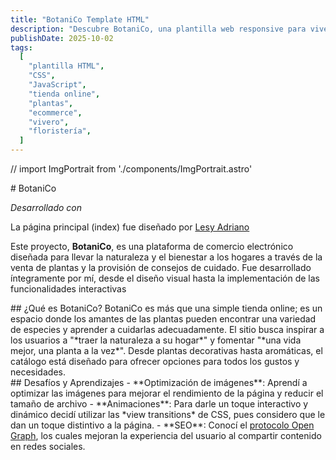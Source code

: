 ```yaml
---
title: "BotaniCo Template HTML"
description: "Descubre BotaniCo, una plantilla web responsive para viveros y tiendas de plantas, creada con HTML, CSS y JavaScript. Ideal para ecommerce botánico con diseño moderno."
publishDate: 2025-10-02
tags:
  [
    "plantilla HTML",
    "CSS",
    "JavaScript",
    "tienda online",
    "plantas",
    "ecommerce",
    "vivero",
    "floristería",
  ]
---
```


// import ImgPortrait from './components/ImgPortrait.astro'

<Container>
<div class="">
# BotaniCo

<div className="flex space-x-2 mb-4">
  <GithubLink href="https://github.com/desteban/Templates/tree/main/BotaniCo" />
  <Enlace
    href="https://desteban.github.io/Templates/BotaniCo"
    texto="Preview"
    title="Botanico"
    targetBlank
  />
</div>

_Desarrollado con_

<div class="flex gap-2 mb-5 flex-wrap">
  <ChipHtml />
  <ChipCss />
  <ChipJS />
</div>

La página principal (index) fue diseñado por <a href="https://www.behance.net/lesyladriano" target="_blank">Lesy Adriano</a>

Este proyecto, **BotaniCo**, es una plataforma de comercio electrónico diseñada para llevar la naturaleza y el bienestar a los hogares a través
de la venta de plantas y la provisión de consejos de cuidado. Fue desarrollado íntegramente por mí, desde el diseño visual hasta la
implementación de las funcionalidades interactivas

</div>

<ImgLandScape
  src="/ImgProyectosPersonales/Botanico/BotaniCo.webp"
  alt="Template de BotaniCo"
  transitionName={TransitionNames.botanico}
/>

<div class="my-10">
  ## ¿Qué es BotaniCo? BotaniCo es más que una simple tienda online; es un
  espacio donde los amantes de las plantas pueden encontrar una variedad de
  especies y aprender a cuidarlas adecuadamente. El sitio busca inspirar a los
  usuarios a "*traer la naturaleza a su hogar*" y fomentar "*una vida mejor, una
  planta a la vez*". Desde plantas decorativas hasta aromáticas, el catálogo
  está diseñado para ofrecer opciones para todos los gustos y necesidades.
</div>

<div class="my-10">
## Desafíos y Aprendizajes
- **Optimización de imágenes**: Aprendí a optimizar las imágenes para mejorar el rendimiento de la página y reducir el tamaño de archivo
- **Animaciones**: Para darle un toque interactivo y dinámico decidí utilizar las *view transitions* de CSS, pues considero que le dan un
toque distintivo a la página.
- **SEO**: Conocí el <a href="https://ogp.me">protocolo Open Graph</a>, los cuales mejoran la experiencia del usuario al compartir contenido
en redes sociales.
</div>
</Container>
